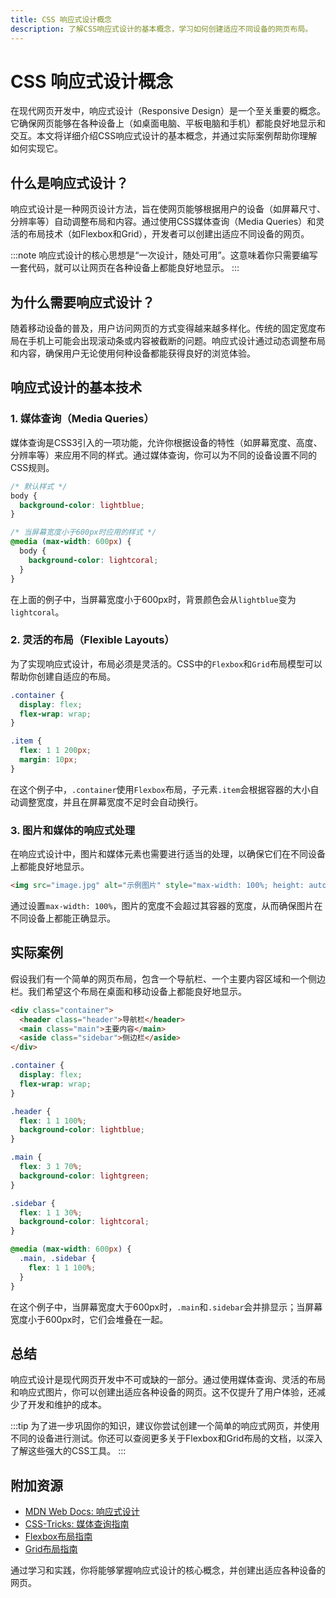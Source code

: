```yaml
---
title: CSS 响应式设计概念
description: 了解CSS响应式设计的基本概念，学习如何创建适应不同设备的网页布局。
---
```


# CSS 响应式设计概念

在现代网页开发中，响应式设计（Responsive Design）是一个至关重要的概念。它确保网页能够在各种设备上（如桌面电脑、平板电脑和手机）都能良好地显示和交互。本文将详细介绍CSS响应式设计的基本概念，并通过实际案例帮助你理解如何实现它。

## 什么是响应式设计？

响应式设计是一种网页设计方法，旨在使网页能够根据用户的设备（如屏幕尺寸、分辨率等）自动调整布局和内容。通过使用CSS媒体查询（Media Queries）和灵活的布局技术（如Flexbox和Grid），开发者可以创建出适应不同设备的网页。

:::note
响应式设计的核心思想是“一次设计，随处可用”。这意味着你只需要编写一套代码，就可以让网页在各种设备上都能良好地显示。
:::

## 为什么需要响应式设计？

随着移动设备的普及，用户访问网页的方式变得越来越多样化。传统的固定宽度布局在手机上可能会出现滚动条或内容被截断的问题。响应式设计通过动态调整布局和内容，确保用户无论使用何种设备都能获得良好的浏览体验。

## 响应式设计的基本技术

### 1. 媒体查询（Media Queries）

媒体查询是CSS3引入的一项功能，允许你根据设备的特性（如屏幕宽度、高度、分辨率等）来应用不同的样式。通过媒体查询，你可以为不同的设备设置不同的CSS规则。

```css
/* 默认样式 */
body {
  background-color: lightblue;
}

/* 当屏幕宽度小于600px时应用的样式 */
@media (max-width: 600px) {
  body {
    background-color: lightcoral;
  }
}
```

在上面的例子中，当屏幕宽度小于600px时，背景颜色会从`lightblue`变为`lightcoral`。

### 2. 灵活的布局（Flexible Layouts）

为了实现响应式设计，布局必须是灵活的。CSS中的`Flexbox`和`Grid`布局模型可以帮助你创建自适应的布局。

```css
.container {
  display: flex;
  flex-wrap: wrap;
}

.item {
  flex: 1 1 200px;
  margin: 10px;
}
```

在这个例子中，`.container`使用`Flexbox`布局，子元素`.item`会根据容器的大小自动调整宽度，并且在屏幕宽度不足时会自动换行。

### 3. 图片和媒体的响应式处理

在响应式设计中，图片和媒体元素也需要进行适当的处理，以确保它们在不同设备上都能良好地显示。

```html
<img src="image.jpg" alt="示例图片" style="max-width: 100%; height: auto;">
```

通过设置`max-width: 100%`，图片的宽度不会超过其容器的宽度，从而确保图片在不同设备上都能正确显示。

## 实际案例

假设我们有一个简单的网页布局，包含一个导航栏、一个主要内容区域和一个侧边栏。我们希望这个布局在桌面和移动设备上都能良好地显示。

```html
<div class="container">
  <header class="header">导航栏</header>
  <main class="main">主要内容</main>
  <aside class="sidebar">侧边栏</aside>
</div>
```

```css
.container {
  display: flex;
  flex-wrap: wrap;
}

.header {
  flex: 1 1 100%;
  background-color: lightblue;
}

.main {
  flex: 3 1 70%;
  background-color: lightgreen;
}

.sidebar {
  flex: 1 1 30%;
  background-color: lightcoral;
}

@media (max-width: 600px) {
  .main, .sidebar {
    flex: 1 1 100%;
  }
}
```

在这个例子中，当屏幕宽度大于600px时，`.main`和`.sidebar`会并排显示；当屏幕宽度小于600px时，它们会堆叠在一起。

## 总结

响应式设计是现代网页开发中不可或缺的一部分。通过使用媒体查询、灵活的布局和响应式图片，你可以创建出适应各种设备的网页。这不仅提升了用户体验，还减少了开发和维护的成本。

:::tip
为了进一步巩固你的知识，建议你尝试创建一个简单的响应式网页，并使用不同的设备进行测试。你还可以查阅更多关于Flexbox和Grid布局的文档，以深入了解这些强大的CSS工具。
:::

## 附加资源

- [MDN Web Docs: 响应式设计](https://developer.mozilla.org/zh-CN/docs/Learn/CSS/CSS_layout/Responsive_Design)
- [CSS-Tricks: 媒体查询指南](https://css-tricks.com/a-complete-guide-to-css-media-queries/)
- [Flexbox布局指南](https://css-tricks.com/snippets/css/a-guide-to-flexbox/)
- [Grid布局指南](https://css-tricks.com/snippets/css/complete-guide-grid/)

通过学习和实践，你将能够掌握响应式设计的核心概念，并创建出适应各种设备的网页。